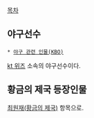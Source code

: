 [[목차]]
== 야구선수 ==
 * [[야구 관련 인물(KBO)]]

[[kt 위즈]] 소속의 야구선수이다.

== 황금의 제국 등장인물 ==
[[최원재(황금의 제국)]] 항목으로.
